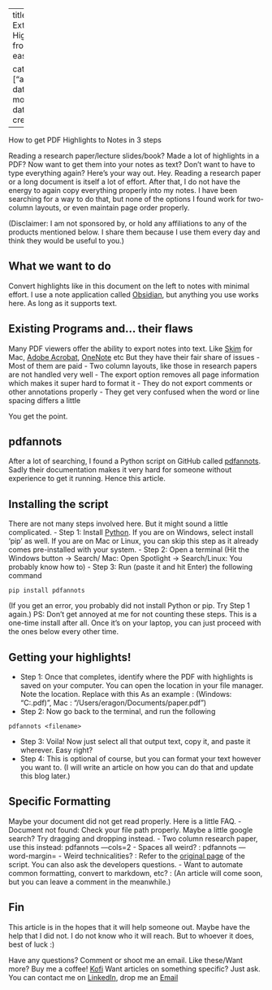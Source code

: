 
---
title: Extracting Highlights from a PDF easily

categories: ["article"]
date modified: 
date created: 
---
How to get PDF Highlights to Notes in 3 steps 

Reading a research paper/lecture slides/book? Made a lot of highlights in a PDF? Now want to get them into your notes as text? Don’t want to have to type everything again? Here’s your way out.
Hey. Reading a research paper or a long document is itself a lot of effort. After that, I do not have the energy to again copy everything properly into my notes. I have been searching for a way to do that, but none of the options I found work for two-column layouts, or even maintain page order properly.

(Disclaimer: I am not sponsored by, or hold any affiliations to any of the products mentioned below. I share them because I use them every day and think they would be useful to you.)

## What we want to do
Convert highlights like in this document on the left to notes with minimal effort. 
I use a note application called [Obsidian](https://obsidian.md), but anything you use works here. As long as it supports text. 

## Existing Programs and… their flaws
Many PDF viewers offer the ability to export notes into text. Like [Skim](https://skim-app.sourceforge.io) for Mac, [Adobe Acrobat](https://get.adobe.com/uk/reader/), [OneNote](https://www.onenote.com/) etc 
But they have their fair share of issues
- Most of them are paid
- Two column layouts, like those in research papers are not handled very well
- The export option removes all page information which makes it super hard to format it
- They do not export comments or other annotations properly
- They get very confused when the word or line spacing differs a little

You get the point.

## pdfannots
After a lot of searching, I found a Python script on GitHub called [pdfannots](https://github.com/0xabu/pdfannots). Sadly their documentation makes it very hard for someone without experience to get it running. Hence this article.

## Installing the script
There are not many steps involved here. But it might sound a little complicated.
- Step 1: Install [Python](https://www.python.org/downloads/). If you are on Windows, select install ‘pip’ as well. If you are on Mac or Linux, you can skip this step as it already comes pre-installed with your system.
- Step 2: Open a terminal (Hit the Windows button -> Search/ Mac: Open Spotlight -> Search/Linux: You probably know how to)
- Step 3: Run (paste it and hit Enter) the following command
```
pip install pdfannots
```
(If you get an error, you probably did not install Python or pip. Try Step 1 again.)
PS: Don’t get annoyed at me for not counting these steps. This is a one-time install after all. Once it’s on your laptop, you can just proceed with the ones below every other time.

## Getting your highlights!
- Step 1: Once that completes, identify where the PDF with highlights is saved on your computer. You can open the location in your file manager. Note the location. Replace <filename> with this
As an example : (Windows: “C:\Users\Subha\Documents\paper.pdf)”,  Mac : “/Users/eragon/Documents/paper.pdf”)
- Step 2: Now go back to the terminal, and run the following 
```
pdfannots <filename>
```
- Step 3: Voila! Now just select all that output text, copy it, and paste it wherever. Easy right?
- Step 4: This is optional of course, but you can format your text however you want to. (I will write an article on how you can do that and update this blog later.)

## Specific Formatting
Maybe your document did not get read properly. Here is a little FAQ.
- Document not found: Check your file path properly. Maybe a little google search? Try dragging and dropping instead.
- Two column research paper, use this instead: pdfannots —cols=2 <filename>
- Spaces all weird? : pdfannots —word-margin=<anything> <filename>
- Weird technicalities? : Refer to the [original page](https://github.com/0xabu/pdfannots) of the script. You can also ask the developers questions.
- Want to automate common formatting, convert to markdown, etc? : (An article will come soon, but you can leave a comment in the meanwhile.)

## Fin
This article is in the hopes that it will help someone out. Maybe have the help that I did not. I do not know who it will reach. But to whoever it does, best of luck :)

Have any questions? Comment or shoot me an email.
Like these/Want more? Buy me a coffee! [Kofi](https://ko-fi.com/subhadityamukherjee)
Want articles on something specific? Just ask.
You can contact me on [LinkedIn](https://www.linkedin.com/in/subhaditya-mukherjee-a36883100), drop me an [Email](mailto:msubhaditya@gmail.com)



